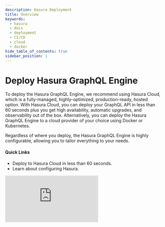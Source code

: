 ```yaml
---
description: Hasura Deployment
title: Overview
keywords:
  - hasura
  - docs
  - deployment
  - CI/CD
  - cloud
  - docker
hide_table_of_contents: true
sidebar_position: 1
---
```



# <Deployment /> Deploy Hasura GraphQL Engine

<div className="overview-header">
  <div className="overview-text">
    <p>
      To deploy the Hasura GraphQL Engine, we recommend using Hasura Cloud, which is a fully-managed, highly-optimized, production-ready, 
      hosted option. With Hasura Cloud, you can deploy your GraphQL API in less than 60 seconds plus you get high availability,
      automatic upgrades, and observability out of the box. Alternatively, you can deploy the Hasura GraphQL Engine to a
      cloud provider of your choice using Docker or Kubernetes.
    </p>
    <p>
      Regardless of where you deploy, the Hasura GraphQL Engine is highly configurable, allowing you to tailor
      everything to your needs.
    </p>
    <h4>Quick Links</h4>
    <ul>
      <li>
        <VersionedLink to="/getting-started/getting-started-cloud/">
          Deploy to Hasura Cloud in less than 60 seconds.
        </VersionedLink>
      </li>
      <li>
        <VersionedLink to="/deployment/graphql-engine-flags/index/">Learn about configuring Hasura.</VersionedLink>
      </li>
    </ul>

  </div>
 <iframe
        src="https://www.youtube.com/embed/f4Jj_sqn1ww"
        frameborder="0"
        allow="accelerometer; autoplay; encrypted-media; gyroscope; picture-in-picture"
        allowfullscreen
      />
</div>

## Deployment Topics

<div className="overview-gallery">
  <VersionedLink to="/getting-started/getting-started-cloud/">
    <div className="card">
      <h3>Hasura Cloud</h3>
      <p>In just a couple of clicks, connect your existing data and have a production-ready GraphQL API.</p>
    </div>
  </VersionedLink>
  <VersionedLink to="/deployment/deployment-guides/index/">
    <div className="card">
      <h3>Deployment Guides</h3>
      <p>
        Deploy Hasura GraphQL Engine to a cloud provider of your choice using one of our guides. We have guides for AWS,
        GCP, Azure, DigitalOcean, and more.
      </p>
    </div>
  </VersionedLink>
  <VersionedLink to="/deployment/deployment-guides/docker/">
    <div className="card">
      <h3>Self-hosted Docker</h3>
      <p>
        Not sure where to start? We have a guide to help you get up and running with Hasura GraphQL Engine on Docker,
        regardless of where you want to host.
      </p>
    </div>
  </VersionedLink>
</div>
